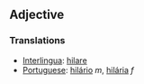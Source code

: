 ==Adjective==
===Translations===
*[[Interlingua]]: [[hilare]]
*[[Portuguese]]: [[hilário]] ''m'', [[hilária]] ''f''